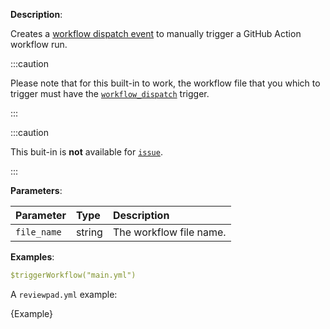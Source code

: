 
**Description**:

Creates a [workflow dispatch event](https://docs.github.com/en/rest/actions/workflows?apiVersion=2022-11-28#create-a-workflow-dispatch-event) to manually trigger a GitHub Action workflow run.

:::caution

Please note that for this built-in to work, the workflow file that you which to trigger must have the [`workflow_dispatch`](https://docs.github.com/en/rest/actions/workflows?apiVersion=2022-11-28#create-a-workflow-dispatch-event) trigger.

:::

:::caution

This buit-in is **not** available for [`issue`](/guides/syntax#workflow).

:::

**Parameters**:

| Parameter   | Type   | Description             |
| :---------- | :----- | :---------------------- |
| `file_name` | string | The workflow file name. |

**Examples**:

```yml
$triggerWorkflow("main.yml")
```

A `reviewpad.yml` example:

<CodeBlock language="yml">{Example}</CodeBlock>
